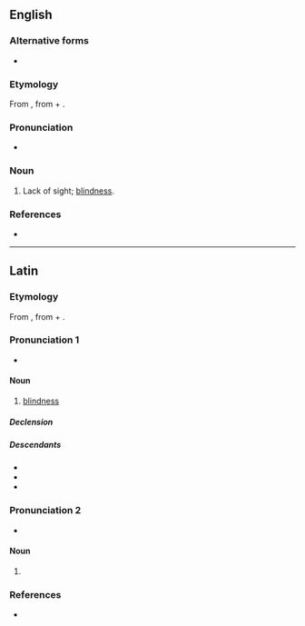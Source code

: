==English==

===Alternative forms===
* {{l|en|ablepsy}}

===Etymology===
From {{der|en|grc|ἀβλεψία||blindness}}, from {{m|grc|ἀ-||not}} + {{m|grc|βλέπω||see}}.

===Pronunciation===
* {{a|US}} {{IPA|en|/əˈblɛp.si.ə/}}

===Noun===
{{en-noun|-}}

# {{lb|en|medical|rare}} Lack of sight; [[blindness]].

===References===
* {{cite-book|last=|first= |authorlink= |coauthors= |editor=Thomas, Clayton L.|others= |title=Taber's Encyclopedic Medical Dictionary|year=1940|url= |format= |accessdate= |accessyear= |accessmonth= |edition=5th|date= |year_published=1993|month= |publisher=F. A. Davis Company|location=Philadelphia, PA |doi= |isbn=0-8036-8313-8|lccn= |ol= |page=6|chapter= |chapterurl= |quote=}}

----

==Latin==

===Etymology===
From {{der|la|grc|ἀβλεψία||blindness}}, from {{m|grc|ἀ-||not}} + {{m|grc|βλέπω||I see}}.

===Pronunciation 1===
* {{la-IPA|a.blepsia}}

====Noun====
{{la-noun|ablepsia<1>}}

# [[blindness]]

=====Declension=====
{{la-ndecl|ablepsia<1>}}

=====Descendants=====
* {{desc|en|ablepsia}}
* {{desc|de|Ablepsie}}
* {{desc|pt|ablepsia}}

===Pronunciation 2===
* {{la-IPA|a.blepsiā}}

====Noun====
{{la-noun-form|ablepsiā|g=f}}

# {{inflection of|la|ablepsia||abl|s}}

===References===
* {{R:L&S}}